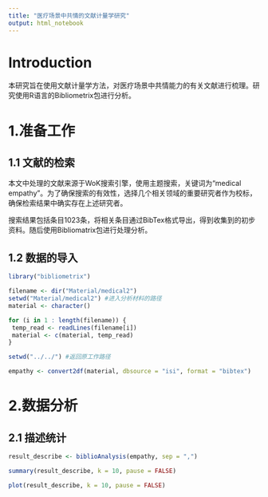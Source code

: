 ```yaml
---
title: "医疗场景中共情的文献计量学研究"
output: html_notebook
---
```

# Introduction

本研究旨在使用文献计量学方法，对医疗场景中共情能力的有关文献进行梳理。研究使用R语言的Bibliometrix包进行分析。

# 1.准备工作

## 1.1 文献的检索

本文中处理的文献来源于WoK搜索引擎，使用主题搜索，关键词为“medical empathy”。为了确保搜索的有效性，选择几个相关领域的重要研究者作为校标，确保检索结果中确实存在上述研究者。

搜索结果包括条目1023条，将相关条目通过BibTex格式导出，得到收集到的初步资料。随后使用Bibliomatrix包进行处理分析。

## 1.2 数据的导入

```r
library("bibliometrix")
```

```r
filename <- dir("Material/medical2")
setwd("Material/medical2") #进入分析材料的路径
material <- character()

for (i in 1 : length(filename)) {
 temp_read <- readLines(filename[i])
 material <- c(material, temp_read)
}

setwd("../../") #返回原工作路径
```

```r
empathy <- convert2df(material, dbsource = "isi", format = "bibtex")
```

# 2.数据分析

## 2.1 描述统计

```r
result_describe <- biblioAnalysis(empathy, sep = ",")

summary(result_describe, k = 10, pause = FALSE)
```

```r
plot(result_describe, k = 10, pause = FALSE)
```

